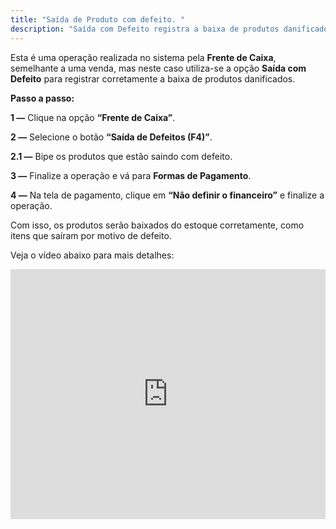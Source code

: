 ```yaml
---
title: "Saída de Produto com defeito. "
description: "Saída com Defeito registra a baixa de produtos danificados no estoque via Frente de Caixa."
---
```


Esta é uma operação realizada no sistema pela **Frente de Caixa**, semelhante a uma venda, mas neste caso utiliza-se a opção **Saída com Defeito** para registrar corretamente a baixa de produtos danificados.

**Passo a passo:**

**1 —** Clique na opção **“Frente de Caixa”**.

**2 —** Selecione o botão **“Saída de Defeitos (F4)”**.

**2.1 —** Bipe os produtos que estão saindo com defeito.

**3 —** Finalize a operação e vá para **Formas de Pagamento**.

**4 —** Na tela de pagamento, clique em **“Não definir o financeiro”** e finalize a operação.

Com isso, os produtos serão baixados do estoque corretamente, como itens que saíram por motivo de defeito.

Veja o vídeo abaixo para mais detalhes:

<iframe width="100%" height="400" src="https://www.youtube.com/embed/kN3rvjQv9MY?si=taU2q_dM4MvUxoOs" title="YouTube video player" frameborder="0" allow="accelerometer; autoplay; clipboard-write; encrypted-media; gyroscope; picture-in-picture; web-share" referrerpolicy="strict-origin-when-cross-origin" allowfullscreen />